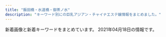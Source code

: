 ```yaml
---
title: "飯田橋・水道橋・御茶ノ水"
description: "キーワード別にの巨乳アジアン・チャイナエステ嬢情報をまとめました。"
---
```


新着画像と新着キーワードをまとめています。
2021年04月18日の情報です。

<DmmAffiliateIns />
<KeywordTable
  shops={
    [
    {
        "station": "\u795e\u4fdd\u753a\u99c5A5\u51fa\u53e3",
        "name": "\u306f\u306a\u3073",
        "keywords": {},
        "img_links": [
            "http://jinbocho.xyz/images/r1.jpg",
            "http://jinbocho.xyz/images/top1.jpg",
            "http://jinbocho.xyz/images/a2.jpg",
            "http://jinbocho.xyz/images/top2.jpg",
            "http://jinbocho.xyz/images/a3.jpg",
            "http://jinbocho.xyz/images/yuki.jpg",
            "http://jinbocho.xyz/images/zi.png",
            "http://jinbocho.xyz/images/r2.jpg",
            "http://jinbocho.xyz/images/r5.jpg",
            "http://jinbocho.xyz/images/a4.jpg",
            "http://jinbocho.xyz/images/yuk.jpg",
            "http://jinbocho.xyz/images/r3.jpg",
            "http://jinbocho.xyz/images/new-tit.png",
            "http://jinbocho.xyz/images/a5.jpg",
            "http://jinbocho.xyz/images/miki.jpg",
            "http://jinbocho.xyz/images/g0.jpg",
            "http://jinbocho.xyz/images/s_staff.png",
            "http://jinbocho.xyz/images/a1.jpg",
            "http://jinbocho.xyz/images/gr.jpg",
            "http://jinbocho.xyz/images/g9.jpg",
            "http://jinbocho.xyz/images/g8.jpg",
            "http://jinbocho.xyz/images/new-tit3.png",
            "http://jinbocho.xyz/images/haru.jpg",
            "http://jinbocho.xyz/images/g2.jpg",
            "http://jinbocho.xyz/images/r4.jpg",
            "http://jinbocho.xyz/images/left3.png",
            "http://jinbocho.xyz/images/g1.jpg",
            "http://jinbocho.xyz/images/mobile.png",
            "http://jinbocho.xyz/images/mika.jpg",
            "http://jinbocho.xyz/images/gb01.png",
            "http://jinbocho.xyz/images/g10.jpg",
            "http://jinbocho.xyz/images/face.png",
            "http://jinbocho.xyz/images/r6.jpg",
            "http://jinbocho.xyz/images/g7.jpg"
        ],
        "url": "http://jinbocho.xyz/"
    },
    {
        "url": "https://raku-relax.tokyo/",
        "img_links": [
            "https://raku-relax.tokyo/wp-content/themes/este/img/1.jpg",
            "https://raku-relax.tokyo/wp-content/themes/este/img/tel_header.png",
            "https://raku-relax.tokyo/wp-content/themes/este/img/top-img05.png",
            "https://raku-relax.tokyo/wp-content/themes/este/img/tel.png",
            "https://raku-relax.tokyo/wp-content/uploads/2020/10/28917rakura.jpg",
            "https://raku-relax.tokyo/wp-content/uploads/2020/01/y45a121.jpg",
            "https://raku-relax.tokyo/wp-content/uploads/2018/12/satfuygihoj.jpg",
            "https://raku-relax.tokyo/wp-content/uploads/2020/04/siuaytfsa.jpg",
            "https://raku-relax.tokyo/wp-content/uploads/2018/12/4567rakura.jpg",
            "https://raku-relax.tokyo/wp-content/themes/este/img/2.jpg",
            "https://raku-relax.tokyo/wp-content/uploads/2021/04/8721rakura.jpg",
            "https://raku-relax.tokyo/wp-content/themes/este/img/top-img02.png",
            "https://raku-relax.tokyo/wp-content/themes/este/img/tel02.png",
            "https://raku-relax.tokyo/wp-content/themes/este/img/top-img03.png",
            "https://raku-relax.tokyo/wp-content/uploads/2020/10/ertyurakura.jpg",
            "https://raku-relax.tokyo/wp-content/themes/este/img/top-img01.png",
            "https://raku-relax.tokyo/wp-content/themes/este/img/tel_footer.png",
            "https://raku-relax.tokyo/wp-content/uploads/2021/04/98976890rakura.jpg",
            "https://raku-relax.tokyo/wp-content/uploads/2021/01/1211rakura.jpg",
            "https://raku-relax.tokyo/wp-content/uploads/2020/11/9897621rakura.jpg",
            "https://raku-relax.tokyo/wp-content/uploads/2020/11/oiuarakura.jpg",
            "https://raku-relax.tokyo/wp-content/uploads/2020/04/1234sertdyf.jpg",
            "https://raku-relax.tokyo/wp-content/uploads/2020/01/897sarakura.jpg",
            "https://raku-relax.tokyo/wp-content/themes/este/img/top-img04.png",
            "https://raku-relax.tokyo/wp-content/themes/este/img/4.jpg",
            "https://raku-relax.tokyo/wp-content/themes/este/img/3.jpg",
            "https://raku-relax.tokyo/wp-content/themes/este/img/tel03.png"
        ],
        "station": "\u725b\u8fbc\u795e\u697d\u5742\u99c5A2\u51fa\u53e3",
        "name": "\u697d\u697d",
        "keywords": {
            "C": 22,
            "D": 14,
            "E": 6
        }
    },
    {
        "name": "\u30a2\u30ed\u30de\u30e9\u30c3\u30ad\u30fc",
        "img_links": [
            "http://aromalucky.xyz/wp-content/uploads/2019/05/01_02.png",
            "https://i1.wp.com/aromalucky.xyz/wp-content/uploads/2019/10/20.jpg",
            "https://i1.wp.com/aromalucky.xyz/wp-content/uploads/2019/05/16.jpg",
            "https://i2.wp.com/aromalucky.xyz/wp-content/uploads/2019/05/03.png",
            "https://i2.wp.com/aromalucky.xyz/wp-content/uploads/2019/04/14.jpg",
            "https://i0.wp.com/aromalucky.xyz/wp-content/uploads/2019/04/13.jpg",
            "https://i2.wp.com/aromalucky.xyz/wp-content/uploads/2020/09/21.jpg",
            "https://i2.wp.com/aromalucky.xyz/wp-content/uploads/2017/12/08.jpg",
            "https://i2.wp.com/aromalucky.xyz/wp-content/uploads/2017/12/03-1.jpg",
            "https://i2.wp.com/aromalucky.xyz/wp-content/uploads/2017/12/02.jpg",
            "https://i0.wp.com/aromalucky.xyz/wp-content/uploads/2019/05/02.png",
            "https://i0.wp.com/aromalucky.xyz/wp-content/uploads/2019/05/15.jpg",
            "https://i1.wp.com/aromalucky.xyz/wp-content/uploads/2017/12/04-1.jpg",
            "https://i2.wp.com/aromalucky.xyz/wp-content/uploads/2019/04/12.jpg",
            "https://i0.wp.com/aromalucky.xyz/wp-content/uploads/2017/12/05-1.jpg"
        ],
        "station": "\u5c0f\u5ddd\u753a\u99c5B4",
        "keywords": {},
        "url": "http://aromalucky.xyz/"
    },
    {
        "img_links": [
            "http://sln-relax.com/i/files/girl01.jpg",
            "http://sln-relax.com/i/files/homeimg.jpg",
            "http://sln-relax.com/scdl/staff/10051.jpg",
            "http://sln-relax.com/pic/topimg3.jpg",
            "http://sln-relax.com/scdl/staff/10021.jpg",
            "http://sln-relax.com/img/ttl_tnew.jpg",
            "http://sln-relax.com/scdl/staff/10041.jpg",
            "http://sln-relax.com/i/files/girl02.jpg",
            "http://sln-relax.com/scdl/staff/10061.jpg",
            "http://sln-relax.com/scdl/staff/10011.jpg",
            "http://sln-relax.com/scdl/staff/10031.jpg",
            "http://sln-relax.com/img/ttl_mobile.jpg",
            "http://sln-relax.com/scdl/staff/10081.jpg",
            "http://sln-relax.com/pic/topimg1.jpg",
            "http://sln-relax.com/scdl/staff/10071.jpg",
            "http://sln-relax.com/pic/head.png",
            "http://sln-relax.com/img/ttl_rec.jpg",
            "http://sln-relax.com/img/att.jpg",
            "http://sln-relax.com/img/ttl_staff.png",
            "http://sln-relax.com/pic/topimg2.jpg",
            "http://sln-relax.com/img/ttl_concept.jpg"
        ],
        "station": "JR\u6c34\u9053\u6a4b\u99c5\u897f\u53e3",
        "name": "Lime",
        "url": "http://sln-relax.com/",
        "keywords": {
            "C": 17
        }
    },
    {
        "keywords": {},
        "name": "\u7652\u3057\u306e\u6cc9",
        "station": "\u5c0f\u5ddd\u753a\u99c5B5\u51fa\u53e3",
        "img_links": [],
        "url": "https://izumi-esthe.tokyo/"
    },
    {
        "img_links": [
            "http://venus.tyo.cm/images/pagetop.png",
            "http://venus.tyo.cm/images/room4.jpg",
            "http://venus.tyo.cm/photos/sites/40/2020/09/2020090907201348.jpeg",
            "http://venus.tyo.cm/images/spmainimg.jpg",
            "http://venus.tyo.cm/images/room5.jpg",
            "http://venus.tyo.cm/photos/sites/40/2020/08/2020083109075883.jpeg",
            "http://venus.tyo.cm/photos/sites/40/2020/09/2020091012404045.jpeg",
            "http://venus.tyo.cm/photos/sites/40/2020/10/202010021052282.jpeg",
            "http://venus.tyo.cm/photos/sites/40/2020/08/2020083109075581.jpeg",
            "http://venus.tyo.cm/images/room3.jpg",
            "http://venus.tyo.cm/photos/sites/40/2020/08/2020083109075784.jpeg",
            "http://venus.tyo.cm/photos/sites/40/2020/09/2020090907201289.jpeg",
            "http://venus.tyo.cm/images/top.png",
            "http://venus.tyo.cm/photos/sites/40/2020/08/2020083109075685.jpeg",
            "http://venus.tyo.cm/images/mainimg.jpg",
            "http://venus.tyo.cm/images/room6.jpg",
            "http://venus.tyo.cm/photos/sites/40/2020/08/2020083109075848.jpeg",
            "http://venus.tyo.cm/images/room1.jpg",
            "http://venus.tyo.cm/images/room2.jpg",
            "http://venus.tyo.cm/photos/sites/40/2020/08/2020083109075912.jpeg",
            "http://venus.tyo.cm/photos/sites/40/2020/08/2020083109075781.jpeg"
        ],
        "station": "JR\u6c34\u9053\u6a4b\u99c5\u6771\u53e3",
        "url": "http://venus.tyo.cm/",
        "name": "\u30d3\u30fc\u30ca\u30b9",
        "keywords": {
            "85": 6,
            "88": 4,
            "89": 6,
            "84": 4,
            "F": 6,
            "E": 4,
            "D": 18,
            "83": 8
        }
    },
    {
        "img_links": [
            "http://rapisu.tokyo/images/end.png",
            "http://rapisu.tokyo/images/flash.jpg",
            "http://rapisu.tokyo/images/r2.jpg",
            "http://rapisu.tokyo/images/zi_staff.png",
            "http://rapisu.tokyo/images/mobile.png",
            "http://rapisu.tokyo/images/r1.jpg",
            "http://rapisu.tokyo/images/mika.jpg",
            "http://rapisu.tokyo/images/g0.jpg",
            "http://rapisu.tokyo/images/top.png",
            "http://rapisu.tokyo/images/tiao.png",
            "http://rapisu.tokyo/images/meihui.jpg",
            "http://rapisu.tokyo/images/r3.jpg",
            "http://rapisu.tokyo/images/flash1.jpg"
        ],
        "name": "\u30e9\u30d4\u30b9",
        "url": "http://rapisu.tokyo/",
        "station": "\u795e\u4fdd\u753a\u99c5A7\u51fa\u53e3",
        "keywords": {
            "C": 7
        }
    },
    {
        "url": "http://yu.xyz.mn/",
        "station": "JR\u6c34\u9053\u6a4b\u99c5\u897f\u53e3",
        "img_links": [
            "http://yu.xyz.mn/images/ac6.jpg",
            "http://yu.xyz.mn/photos/sites/91/2019/12/2019122901424384.jpg",
            "http://yu.xyz.mn/images/top.jpg",
            "http://yu.xyz.mn/photos/sites/91/2020/02/2020022305370017.jpg",
            "http://yu.xyz.mn/photos/sites/91/2019/12/2019122702252691.jpg",
            "http://yu.xyz.mn/images/ac3.jpg",
            "http://yu.xyz.mn/images/room3.jpg",
            "http://yu.xyz.mn/images/mobile.jpg",
            "http://yu.xyz.mn/images/room2.jpg",
            "http://yu.xyz.mn/photos/sites/91/2019/12/2019122702252767.jpg",
            "http://yu.xyz.mn/photos/sites/91/2020/04/2020040807282190.jpg",
            "http://yu.xyz.mn/photos/sites/91/2021/01/2021012205451889.jpg",
            "http://yu.xyz.mn/images/ac1.jpg",
            "http://yu.xyz.mn/images/s_news.jpg",
            "http://yu.xyz.mn/images/ac5.jpg",
            "http://yu.xyz.mn/images/ac4.jpg",
            "http://yu.xyz.mn/images/room1.jpg",
            "http://yu.xyz.mn/images/s_staff.jpg",
            "http://yu.xyz.mn/images/ac2.jpg",
            "http://yu.xyz.mn/images/s_shedule.jpg",
            "http://yu.xyz.mn/images/room4.jpg"
        ],
        "keywords": {
            "86": 7,
            "C": 20,
            "D": 35,
            "87": 7,
            "84": 7,
            "85": 21
        },
        "name": "\u60a0 \u3086\u3046"
    },
    {
        "keywords": {
            "86": 2,
            "C": 12,
            "85": 3,
            "D": 4
        },
        "img_links": [
            "http://yiluioszn.xyz/uploads/210310/1-2103101A3543R.jpg",
            "http://yiluioszn.xyz/templets/default/style/images/top.png",
            "http://yiluioszn.xyz/templets/default/style/images/s_news.png",
            "http://yiluioszn.xyz/uploads/210303/1-210303160206320.jpg",
            "http://yiluioszn.xyz/templets/default/style/images/girl-z2.jpg",
            "http://yiluioszn.xyz/templets/default/style/images/s_staff.png",
            "http://yiluioszn.xyz/uploads/210310/1-2103101A92K03.jpg",
            "http://yiluioszn.xyz/uploads/210325/1-2103251PU0136.jpg",
            "http://yiluioszn.xyz/templets/default/style/images/girl-z1.jpg",
            "http://yiluioszn.xyz/templets/default/style/images/s_service.png",
            "http://yiluioszn.xyz/templets/default/style/images/room3.jpg",
            "http://yiluioszn.xyz/templets/default/style/images/room2.jpg",
            "http://yiluioszn.xyz/templets/default/style/images/s_pick.png",
            "http://yiluioszn.xyz/uploads/210310/1-2103101A42J48.jpg",
            "http://yiluioszn.xyz/templets/default/style/images/room4.jpg",
            "http://yiluioszn.xyz/uploads/210310/1-2103101A442A7.jpg",
            "http://yiluioszn.xyz/templets/default/style/images/room1.jpg"
        ],
        "url": "http://yiluioszn.xyz/",
        "name": "\u307f\u3055\u304d",
        "station": "JR\u6c34\u9053\u6a4b\u99c5\u6771\u53e3"
    },
    {
        "url": "https://kira.uouono.com/",
        "keywords": {},
        "name": "\u30ad\u30e9\u30e9",
        "img_links": [],
        "station": "\u795e\u4fdd\u753a\u99c5A1\u51fa\u53e3"
    },
    {
        "station": "JR\u6c34\u9053\u6a4b\u99c5\u897f\u53e3",
        "keywords": {},
        "img_links": [
            "https://suidobashi-mensesthe.com/icon/twitter.png",
            "https://suidobashi-mensesthe.com/button/staff.png",
            "https://suidobashi-mensesthe.com/staff/2.jpg",
            "https://suidobashi-mensesthe.com/staff/0.jpg",
            "https://suidobashi-mensesthe.com/images/qrcode.png",
            "https://suidobashi-mensesthe.com/room/5-s.jpg",
            "https://suidobashi-mensesthe.com/icon/google_plus.png",
            "https://suidobashi-mensesthe.com/icon/line.png",
            "https://suidobashi-mensesthe.com/room/2-s.jpg",
            "https://suidobashi-mensesthe.com/room/3-s.jpg",
            "https://suidobashi-mensesthe.com/images/clear.png",
            "https://suidobashi-mensesthe.com/staff/4.jpg",
            "https://suidobashi-mensesthe.com/images/footer-l.png",
            "https://suidobashi-mensesthe.com/staff/yui-l3.jpg",
            "https://suidobashi-mensesthe.com/staff/yui-s2.jpg",
            "https://suidobashi-mensesthe.com/room/4-s.jpg",
            "https://suidobashi-mensesthe.com/room/esthe1.jpg",
            "https://suidobashi-mensesthe.com/button/blog.png",
            "https://suidobashi-mensesthe.com/staff/midori-s2.jpg",
            "https://suidobashi-mensesthe.com/staff/midori-s1.jpg",
            "https://suidobashi-mensesthe.com/staff/yui-s1.jpg",
            "https://suidobashi-mensesthe.com/staff/midori-l2.jpg",
            "https://suidobashi-mensesthe.com/staff/yui-s3.jpg",
            "https://suidobashi-mensesthe.com/staff/yui-l2.jpg",
            "https://suidobashi-mensesthe.com/room/4-l.jpg",
            "https://suidobashi-mensesthe.com/staff/midori-l3.jpg",
            "https://suidobashi-mensesthe.com/staff/5.jpg",
            "https://suidobashi-mensesthe.com/icon/facebook.png",
            "https://suidobashi-mensesthe.com/images/main1.jpg",
            "https://suidobashi-mensesthe.com/room/1-s.jpg",
            "https://suidobashi-mensesthe.com/room/2-l.jpg",
            "https://suidobashi-mensesthe.com/staff/midori-s3.jpg",
            "https://suidobashi-mensesthe.com/staff/3.jpg",
            "https://suidobashi-mensesthe.com/room/3-l.jpg",
            "https://suidobashi-mensesthe.com/images/flower.png",
            "https://suidobashi-mensesthe.com/staff/1.jpg",
            "https://suidobashi-mensesthe.com/images/prin-video2.jpg",
            "https://suidobashi-mensesthe.com/room/6-s.jpg",
            "https://suidobashi-mensesthe.com/button/home.png",
            "https://suidobashi-mensesthe.com/room/1-l.jpg",
            "https://suidobashi-mensesthe.com/room/5-l.jpg",
            "https://suidobashi-mensesthe.com/room/esthe3.jpg",
            "https://suidobashi-mensesthe.com/room/6-l.jpg",
            "https://suidobashi-mensesthe.com/staff/6.jpg",
            "https://suidobashi-mensesthe.com/staff/yui-l1.jpg",
            "https://suidobashi-mensesthe.com/images/footer-r.png",
            "https://suidobashi-mensesthe.com/room/esthe2.jpg",
            "https://suidobashi-mensesthe.com/images/header3.png",
            "https://suidobashi-mensesthe.com/images/covit19.jpg",
            "https://suidobashi-mensesthe.com/images/main-sp.jpg",
            "https://suidobashi-mensesthe.com/staff/midori-l1.jpg"
        ],
        "name": "\u30d7\u30ea\u30f3",
        "url": "https://suidobashi-mensesthe.com/"
    }
]
}
/>
<DmmAffiliateScript />
